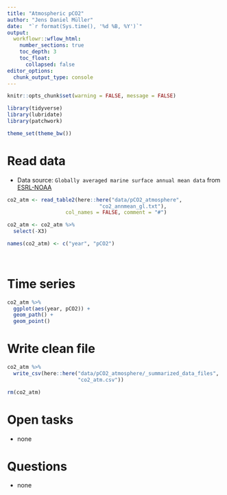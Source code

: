 ```yaml
---
title: "Atmospheric pCO2"
author: "Jens Daniel Müller"
date:  "`r format(Sys.time(), '%d %B, %Y')`"
output: 
  workflowr::wflow_html:
    number_sections: true
    toc_depth: 3
    toc_float:
      collapsed: false
editor_options:
  chunk_output_type: console
---
```


```r
knitr::opts_chunk$set(warning = FALSE, message = FALSE)
```

```r
library(tidyverse)
library(lubridate)
library(patchwork)
```


```r
theme_set(theme_bw())
```

# Read data

- Data source: `Globally averaged marine surface annual mean data` from [ESRL-NOAA](https://www.esrl.noaa.gov/gmd/ccgg/trends/gl_data.html)

```r

co2_atm <- read_table2(here::here("data/pCO2_atmosphere",
                              "co2_annmean_gl.txt"),
                   col_names = FALSE, comment = "#")

co2_atm <- co2_atm %>% 
  select(-X3)

names(co2_atm) <- c("year", "pCO2")
  
  
```

# Time series

```r

co2_atm %>% 
  ggplot(aes(year, pCO2)) +
  geom_path() +
  geom_point()

```

# Write clean file

```r

co2_atm %>% 
  write_csv(here::here("data/pCO2_atmosphere/_summarized_data_files",
                       "co2_atm.csv"))

rm(co2_atm)

```


# Open tasks

- none

# Questions

- none
